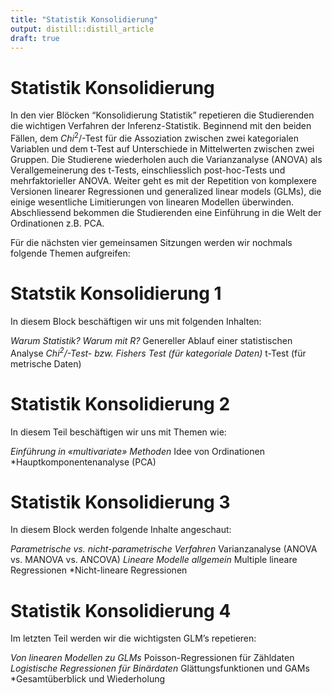 ```yaml
---
title: "Statistik Konsolidierung"
output: distill::distill_article
draft: true
---
```



# Statistik Konsolidierung

In den vier Blöcken “Konsolidierung Statistik” repetieren die Studierenden die wichtigen Verfahren der Inferenz-Statistik. Beginnend mit den beiden Fällen, dem $Chi ^{2}/$-Test für die Assoziation zwischen zwei kategorialen Variablen und dem t-Test auf Unterschiede in Mittelwerten zwischen zwei Gruppen. Die Studierene wiederholen auch die Varianzanalyse (ANOVA) als Verallgemeinerung des t-Tests, einschliesslich post-hoc-Tests und mehrfaktorieller ANOVA. Weiter geht es mit der Repetition von komplexere Versionen linearer Regressionen und generalized linear models (GLMs), die einige wesentliche Limitierungen von linearen Modellen überwinden. Abschliessend bekommen die Studierenden eine Einführung in die Welt der Ordinationen z.B. PCA.

Für die nächsten vier gemeinsamen Sitzungen werden wir nochmals folgende Themen aufgreifen:

# Statstik Konsolidierung 1

In diesem Block beschäftigen wir uns mit folgenden Inhalten:

*Warum Statistik? Warum mit R?
*Genereller Ablauf einer statistischen Analyse
*$Chi ^{2}/$-Test- bzw. Fishers Test (für kategoriale Daten)
*t-Test (für metrische Daten)


# Statistik Konsolidierung 2

In diesem Teil beschäftigen wir uns mit Themen wie:

*Einführung in «multivariate» Methoden
*Idee von Ordinationen
*Hauptkomponentenanalyse (PCA)

# Statistik Konsolidierung 3

In diesem Block werden folgende Inhalte angeschaut:

*Parametrische vs. nicht-parametrische Verfahren
*Varianzanalyse (ANOVA vs. MANOVA vs. ANCOVA)
*Lineare Modelle allgemein
*Multiple lineare Regressionen
*Nicht-lineare Regressionen

# Statistik Konsolidierung 4

Im letzten Teil werden wir die wichtigsten GLM's repetieren:

*Von linearen Modellen zu GLMs
*Poisson-Regressionen für Zähldaten
*Logistische Regressionen für Binärdaten
*Glättungsfunktionen und GAMs
*Gesamtüberblick und Wiederholung


